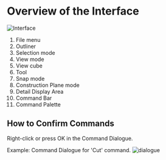# Overview of the Interface

![Interface](./img/interface.png)

1. File menu
2. Outliner
3. Selection mode
4. View mode
5. View cube
6. Tool
7. Snap mode
8. Construction Plane mode
9. Detail Display Area
10. Command Bar
11. Command Palette

## How to Confirm Commands

Right-click or press OK in the Command Dialogue.

Example: Command Dialogue for 'Cut' command.
![dialogue](./img/dialogue.png)



